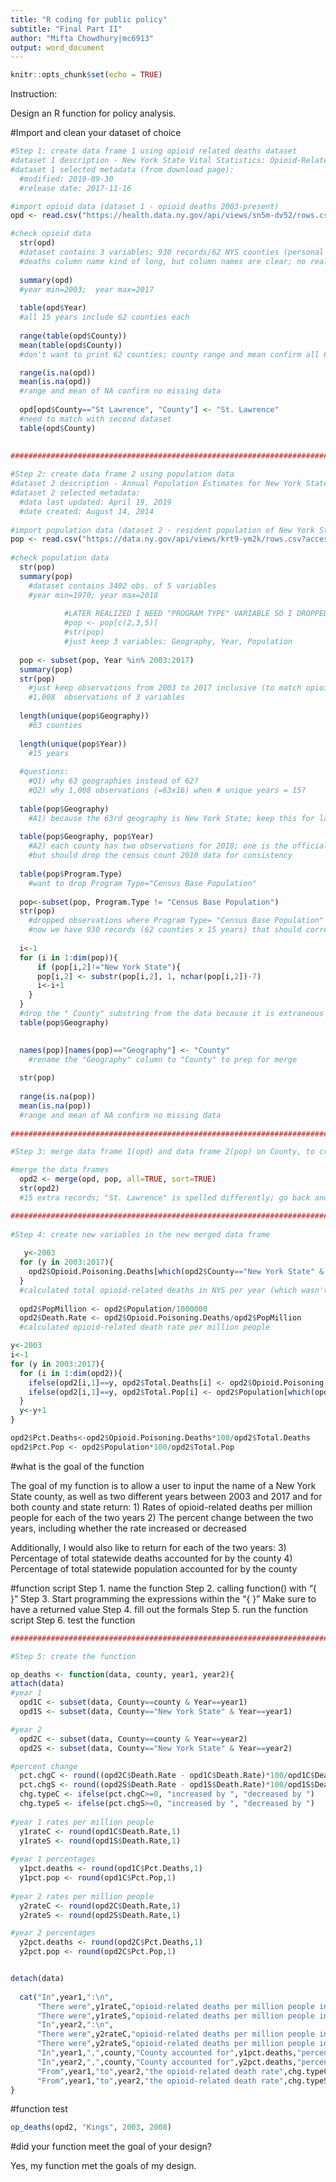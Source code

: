 ---
title: "R coding for public policy"
subtitle: "Final Part II"
author: "Mifta Chowdhury|mc6913"
output: word_document
---

```{r setup, include=FALSE}
knitr::opts_chunk$set(echo = TRUE)
```

Instruction:

  Design an R function for policy analysis.
  

#Import and clean your dataset of choice
```{r}
#Step 1: create data frame 1 using opioid related deaths dataset
#dataset 1 description - New York State Vital Statistics: Opioid-Related Deaths by County: Beginning 2003
#dataset 1 selected metadata (from download page):
  #modified: 2019-09-30
  #release date: 2017-11-16

#import opioid data (dataset 1 - opioid deaths 2003-present)
opd <- read.csv("https://health.data.ny.gov/api/views/sn5m-dv52/rows.csv?accessType=DOWNLOAD", stringsAsFactors = FALSE)

#check opioid data
  str(opd)
  #dataset contains 3 variables; 930 records/62 NYS counties (personal knowledge) = 15 years; 2003-2017
  #deaths column name kind of long, but column names are clear; no real need to rename columns
  
  summary(opd)
  #year min=2003;  year max=2017
  
  table(opd$Year)
  #all 15 years include 62 counties each
  
  range(table(opd$County))
  mean(table(opd$County))
  #don't want to print 62 counties; county range and mean confirm all 62 counties include 15 years each

  range(is.na(opd))
  mean(is.na(opd))
  #range and mean of NA confirm no missing data
  
  opd[opd$County=="St Lawrence", "County"] <- "St. Lawrence"
  #need to match with second dataset
  table(opd$County)
  

#############################################################################  
  
#Step 2: create data frame 2 using population data
#dataset 2 description - Annual Population Estimates for New York State and Counties: Beginning 1970
#dataset 2 selected metadata:
  #data last updated: April 19, 2019
  #date created: August 14, 2014
  
#import population data (dataset 2 - resident population of New York State and counties beginning 1970)
pop <- read.csv("https://data.ny.gov/api/views/krt9-ym2k/rows.csv?accessType=DOWNLOAD", stringsAsFactors = FALSE)
  
#check population data
  str(pop)
  summary(pop)
    #dataset contains 3402 obs. of 5 variables
    #year min=1970; year max=2018
    
            #LATER REALIZED I NEED "PROGRAM TYPE" VARIABLE SO I DROPPED THE BELOW CODE
            #pop <- pop[c(2,3,5)]
            #str(pop)
            #just keep 3 variables: Geography, Year, Population
    
  pop <- subset(pop, Year %in% 2003:2017)
  summary(pop)
  str(pop)
    #just keep observations from 2003 to 2017 inclusive (to match opioid deaths dataset)
    #1,008  observations of 3 variables
  
  length(unique(pop$Geography))
    #63 counties
  
  length(unique(pop$Year))
    #15 years
  
  #questions:
    #Q1) why 63 geographies instead of 62?
    #Q2) why 1,008 observations (=63x16) when # unique years = 15?
  
  table(pop$Geography)
    #A1) because the 63rd geography is New York State; keep this for later
  
  table(pop$Geography, pop$Year)
    #A2) each county has two observations for 2010; one is the official decennial census count
    #but should drop the census count 2010 data for consistency
  
  table(pop$Program.Type)
    #want to drop Program Type="Census Base Population"
  
  pop<-subset(pop, Program.Type != "Census Base Population")
  str(pop)
    #dropped observations where Program Type= "Census Base Population"
    #now we have 930 records (62 counties x 15 years) that should correspond to records in opioid dataset and an additional 15 records for New York State totals per year - total 945 records.
  
  i<-1
  for (i in 1:dim(pop)){
      if (pop[i,2]!="New York State"){
      pop[i,2] <- substr(pop[i,2], 1, nchar(pop[i,2])-7)
      i<-i+1
    }
  }
  #drop the " County" substring from the data because it is extraneous and to prep for merge
  table(pop$Geography)
    

  names(pop)[names(pop)=="Geography"] <- "County"
    #rename the "Geography" column to "County" to prep for merge
  
  str(pop)
  
  range(is.na(pop))
  mean(is.na(pop))
  #range and mean of NA confirm no missing data
  
#############################################################################

#Step 3: merge data frame 1(opd) and data frame 2(pop) on County, to create a new merged data frame

#merge the data frames
  opd2 <- merge(opd, pop, all=TRUE, sort=TRUE)
  str(opd2)
  #15 extra records; "St. Lawrence" is spelled differently; go back and make spellings match

#############################################################################
  
#Step 4: create new variables in the new merged data frame
  
   y<-2003
  for (y in 2003:2017){
    opd2$Opioid.Poisoning.Deaths[which(opd2$County=="New York State" & opd2$Year==y)] <- sum(opd2$Opioid.Poisoning.Deaths[which(opd2$County!="New York State" & opd2$Year==y)])
  }
  #calculated total opioid-related deaths in NYS per year (which wasn't in the original opd dataset)
  
  opd2$PopMillion <- opd2$Population/1000000
  opd2$Death.Rate <- opd2$Opioid.Poisoning.Deaths/opd2$PopMillion
  #calculated opioid-related death rate per million people

y<-2003
i<-1
for (y in 2003:2017){
  for (i in 1:dim(opd2)){
    ifelse(opd2[i,1]==y, opd2$Total.Deaths[i] <- opd2$Opioid.Poisoning.Deaths[which(opd2$County=="New York State" & opd2$Year==y)], opd2$Total.Deaths<-opd2$Total.Deaths)
    ifelse(opd2[i,1]==y, opd2$Total.Pop[i] <- opd2$Population[which(opd2$County=="New York State" & opd2$Year==y)], opd2$Total.Pop<-opd2$Total.Pop)
  }
  y<-y+1
}

opd2$Pct.Deaths<-opd2$Opioid.Poisoning.Deaths*100/opd2$Total.Deaths
opd2$Pct.Pop <- opd2$Population*100/opd2$Total.Pop


```


#what is the goal of the function

The goal of my function is to allow a user to input the name of a New York State county, as well as two different years between 2003 and 2017 and for both county and state return: 
1) Rates of opioid-related deaths per million people for each of the two years
2) The percent change between the two years, including whether the rate increased or decreased

Additionally, I would also like to return for each of the two years:
3) Percentage of total statewide deaths accounted for by the county
4) Percentage of total statewide population accounted for by the county


#function script
  Step 1. name the function
  Step 2. calling function() with "{ }"
  Step 3. Start programming the expressions within the "{ }"
	  Make sure to have a returned value
  Step 4. fill out the formals
  Step 5. run the function script
  Step 6. test the function
```{r}
#############################################################################

#Step 5: create the function

op_deaths <- function(data, county, year1, year2){
attach(data)
#year 1
  opd1C <- subset(data, County==county & Year==year1)
  opd1S <- subset(data, County=="New York State" & Year==year1)

#year 2
  opd2C <- subset(data, County==county & Year==year2)
  opd2S <- subset(data, County=="New York State" & Year==year2)

#percent change
  pct.chgC <- round((opd2C$Death.Rate - opd1C$Death.Rate)*100/opd1C$Death.Rate, 1)
  pct.chgS <- round((opd2S$Death.Rate - opd1S$Death.Rate)*100/opd1S$Death.Rate, 1)
  chg.typeC <- ifelse(pct.chgC>=0, "increased by ", "decreased by ")
  chg.typeS <- ifelse(pct.chgS>=0, "increased by ", "decreased by ")
  
#year 1 rates per million people
  y1rateC <- round(opd1C$Death.Rate,1)
  y1rateS <- round(opd1S$Death.Rate,1)
  
#year 1 percentages 
  y1pct.deaths <- round(opd1C$Pct.Deaths,1)
  y1pct.pop <- round(opd1C$Pct.Pop,1)
  
#year 2 rates per million people
  y2rateC <- round(opd2C$Death.Rate,1)
  y2rateS <- round(opd2S$Death.Rate,1)

#year 2 percentages
  y2pct.deaths <- round(opd2C$Pct.Deaths,1)
  y2pct.pop <- round(opd2C$Pct.Pop,1)


detach(data)
  
  cat("In",year1,":\n", 
      "There were",y1rateC,"opioid-related deaths per million people in",county,"County.\n", 
      "There were",y1rateS,"opioid-related deaths per million people in New York State.", "\n\n", 
      "In",year2,":\n",
      "There were",y2rateC,"opioid-related deaths per million people in",county,"County.\n", 
      "There were",y2rateS,"opioid-related deaths per million people in New York State.","\n\n",
      "In",year1,",",county,"County accounted for",y1pct.deaths,"percent of opioid-related deaths in New York State and",y1pct.pop,"percent of the state's total population.\n", 
      "In",year2,",",county,"County accounted for",y2pct.deaths,"percent of opioid-related deaths in New York State and",y2pct.pop,"percent of the state's total population.\n\n", 
      "From",year1,"to",year2,"the opioid-related death rate",chg.typeC,pct.chgC,"percent in",county, "County.\n",
      "From",year1,"to",year2,"the opioid-related death rate",chg.typeS, pct.chgS,"percent in New York State.")
}

```



#function test
```{r}

op_deaths(opd2, "Kings", 2003, 2008)

```


#did your function meet the goal of your design?

Yes, my function met the goals of my design.